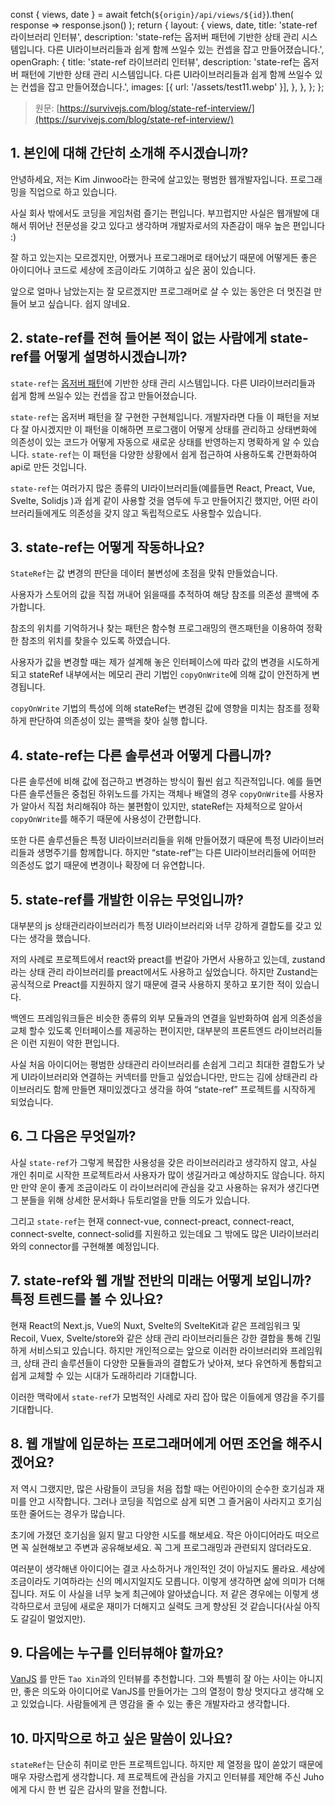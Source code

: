   const { views, date } = await fetch(`${origin}/api/views/${id}`).then(
    response => response.json()
  );
  return {
    layout: {
      views,
      date,
      title: 'state-ref 라이브러리 인터뷰',
      description:
        'state-ref는 옵저버 패턴에 기반한 상태 관리 시스템입니다. 다른 UI라이브러리들과 쉽게 함께 쓰일수 있는 컨셉을 잡고 만들어졌습니다.',
      openGraph: {
        title: 'state-ref 라이브러리 인터뷰',
        description:
          'state-ref는 옵저버 패턴에 기반한 상태 관리 시스템입니다. 다른 UI라이브러리들과 쉽게 함께 쓰일수 있는 컨셉을 잡고 만들어졌습니다.',
        images: [{ url: '/assets/test11.webp' }],
      },
    },
  };
};

> 원문: [https://survivejs.com/blog/state-ref-interview/](https://survivejs.com/blog/state-ref-interview/)

## 1. 본인에 대해 간단히 소개해 주시겠습니까?

안녕하세요, 저는 Kim Jinwoo라는 한국에 살고있는 평범한 웹개발자입니다. 프로그래밍을 직업으로 하고 있습니다.

사실 회사 밖에서도 코딩을 게임처럼 즐기는 편입니다. 부끄럽지만 사실은 웹개발에 대해서 뛰어난 전문성을 갖고 있다고 생각하며 개발자로서의 자존감이 매우 높은 편입니다 :)

잘 하고 있는지는 모르겠지만, 어쨌거나 프로그래머로 태어났기 때문에 어떻게든 좋은 아이디어나 코드로 세상에 조금이라도 기여하고 싶은 꿈이 있습니다.

앞으로 얼마나 남았는지는 잘 모르겠지만 프로그래머로 살 수 있는 동안은 더 멋진걸 만들어 보고 싶습니다. 쉽지 않네요.

## 2. state-ref를 전혀 들어본 적이 없는 사람에게 state-ref를 어떻게 설명하시겠습니까?


`state-ref`는 [옵저버 패턴](https://en.wikipedia.org/wiki/Observer_pattern)에 기반한 상태 관리 시스템입니다. 다른 UI라이브러리들과 쉽게 함께 쓰일수 있는 컨셉을 잡고 만들어졌습니다.

`state-ref`는 옵저버 패턴을 잘 구현한 구현체입니다. 개발자라면 다들 이 패턴을 저보다 잘 아시겠지만 이 패턴을 이해하면 프로그램이 어떻게 상태를 관리하고 상태변화에 의존성이 있는 코드가 어떻게 자동으로 새로운 상태를 반영하는지 명확하게 알 수 있습니다. `state-ref`는 이 패턴을 다양한 상황에서 쉽게 접근하여 사용하도록 간편화하여 api로 만든 것입니다.

`state-ref`는 여러가지 많은 종류의 UI라이브러리들(예를들면 React, Preact, Vue, Svelte, Solidjs )과 쉽게 같이 사용할 것을 염두에 두고 만들어지긴 했지만, 어떤 라이브러리들에게도 의존성을 갖지 않고 독립적으로도 사용할수 있습니다.


## 3. state-ref는 어떻게 작동하나요?

`StateRef`는 값 변경의 판단을 데이터 불변성에 초점을 맞춰 만들었습니다.

사용자가 스토어의 값을 직접 꺼내어 읽을때를 추적하여 해당 참조를 의존성 콜백에 추가합니다.

참조의 위치를 기억하거나 찾는 패턴은 함수형 프로그래밍의 랜즈패턴을 이용하여 정확한 참조의 위치를 찾을수 있도록 하였습니다.

사용자가 값을 변경할 때는 제가 설계해 놓은 인터페이스에 따라 값의 변경을 시도하게 되고 stateRef 내부에서는 메모리 관리 기법인 `copyOnWrite`에 의해 값이 안전하게 변경됩니다.

`copyOnWrite` 기법의 특성에 의해 stateRef는 변경된 값에 영향을 미치는 참조를 정확하게 판단하여 의존성이 있는 콜백을 찾아 실행 합니다.

## 4. state-ref는 다른 솔루션과 어떻게 다릅니까?

다른 솔루션에 비해 값에 접근하고 변경하는 방식이 훨씬 쉽고 직관적입니다. 예를 들면 다른 솔루션들은 중첩된 하위노드를 가지는 객체나 배열의 경우 `copyOnWrite`를 사용자가 알아서 직접 처리해줘야 하는 불편함이 있지만, stateRef는 자체적으로 알아서 `copyOnWrite`를 해주기 때문에 사용성이 간편합니다.

또한 다른 솔루션들은 특정 UI라이브러리들을 위해 만들어졌기 때문에 특정 UI라이브러리들과 생명주기를 함께합니다. 하지만 “state-ref”는 다른 UI라이브러리들에 어떠한 의존성도 없기 때문에 변경이나 확장에 더 유연합니다.

## 5. state-ref를 개발한 이유는 무엇입니까?

대부분의 js 상태관리라이브러리가 특정 UI라이브러리와 너무 강하게 결합도를 갖고 있다는 생각을 했습니다.

저의 사례로 프로젝트에서 react와 preact를 번갈아 가면서 사용하고 있는데, zustand라는 상태 관리 라이브러리를 preact에서도 사용하고 싶었습니다. 하지만 Zustand는 공식적으로 Preact를 지원하지 않기 때문에 결국 사용하지 못하고 포기한 적이 있습니다.

백엔드 프레임워크들은 비슷한 종류의 외부 모듈과의 연결을 일반화하여 쉽게 의존성을 교체 할수 있도록 인터페이스를 제공하는 편이지만, 대부분의 프론트엔드 라이브러리들은 이런 지원이 약한 편입니다.

사실 처음 아이디어는 평범한 상태관리 라이브러리를 손쉽게 그리고 최대한 결합도가 낮게 UI라이브러리와 연결하는 커넥터를 만들고 싶었습니다만, 만드는 김에 상태관리 라이브러리도 함께 만들면 재미있겠다고 생각을 하여 “state-ref” 프로젝트를 시작하게 되었습니다.


## 6. 그 다음은 무엇일까?

사실 `state-ref`가 그렇게 복잡한 사용성을 갖은 라이브러리라고 생각하지 않고, 사실 개인 취미로 시작한 프로젝트라서 사용자가 많이 생길거라고 예상하지도 않습니다. 하지만 만약 운이 좋게 조금이라도 이 라이브러리에 관심을 갖고 사용하는 유저가 생긴다면 그 분들을 위해 상세한 문서화나 듀토리얼을 만들 의도가 있습니다.

그리고 `state-ref`는 현재 connect-vue, connect-preact, connect-react, connect-svelte, connect-solid를 지원하고 있는데요 그 밖에도 많은 UI라이브러리와의 connector를 구현해볼 예정입니다.


## 7. state-ref와 웹 개발 전반의 미래는 어떻게 보입니까? 특정 트렌드를 볼 수 있나요?

현재 React의 Next.js, Vue의 Nuxt, Svelte의 SvelteKit과 같은 프레임워크 및 Recoil, Vuex, Svelte/store와 같은 상태 관리 라이브러리들은 강한 결합을 통해 긴밀하게 서비스되고 있습니다. 하지만 개인적으로는 앞으로 이러한 라이브러리와 프레임워크, 상태 관리 솔루션들이 다양한 모듈들과의 결합도가 낮아져, 보다 유연하게 통합되고 쉽게 교체할 수 있는 시대가 도래하리라 기대합니다.

이러한 맥락에서 `state-ref`가 모범적인 사례로 자리 잡아 많은 이들에게 영감을 주기를 기대합니다.

## 8. 웹 개발에 입문하는 프로그래머에게 어떤 조언을 해주시겠어요?


저 역시 그랬지만, 많은 사람들이 코딩을 처음 접할 때는 어린아이의 순수한 호기심과 재미를 안고 시작합니다. 그러나 코딩을 직업으로 삼게 되면 그 즐거움이 사라지고 호기심 또한 줄어드는 경우가 많습니다.

초기에 가졌던 호기심을 잃지 말고 다양한 시도를 해보세요. 작은 아이디어라도 떠오르면 꼭 실현해보고 주변과 공유해보세요. 꼭 그게 프로그래밍과 관련되지 않더라도요.

여러분이 생각해낸 아이디어는 결코 사소하거나 개인적인 것이 아닐지도 몰라요. 세상에 조금이라도 기여하라는 신의 메시지일지도 모릅니다. 이렇게 생각하면 삶에 의미가 더해집니다. 저도 이 사실을 너무 늦게 최근에야 알아냈습니다.
저 같은 경우에는 이렇게 생각하므로서 코딩에 새로운 재미가 더해지고 실력도 크게 향상된 것 같습니다(사실 아직도 갈길이 멀었지만).

## 9. 다음에는 누구를 인터뷰해야 할까요?

[VanJS](https://vanjs.org/about) 를 만든 `Tao Xin`과의 인터뷰를 추천합니다. 그와 특별히 잘 아는 사이는 아니지만, 좋은 의도와 아이디어로 VanJS를 만들어가는 그의 열정이 항상 멋지다고 생각해 오고 있었습니다. 사람들에게 큰 영감을 줄 수 있는 좋은 개발자라고 생각합니다.

## 10. 마지막으로 하고 싶은 말씀이 있나요?

`stateRef`는 단순히 취미로 만든 프로젝트입니다. 하지만 제 열정을 많이 쏟았기 때문에 매우 자랑스럽게 생각합니다. 제 프로젝트에 관심을 가지고 인터뷰를 제안해 주신 Juho에게 다시 한 번 깊은 감사의 말을 전합니다.

